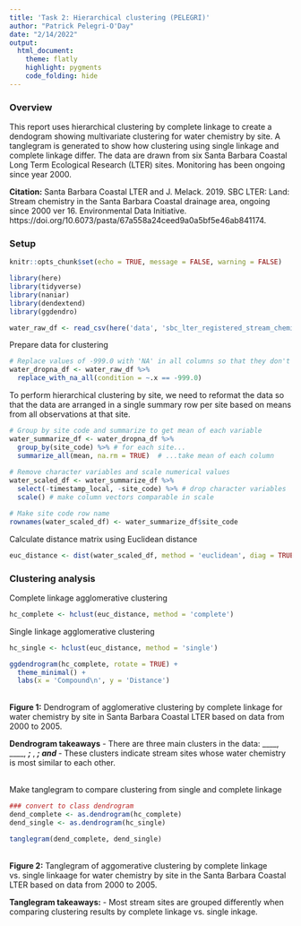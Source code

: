 ```yaml
---
title: 'Task 2: Hierarchical clustering (PELEGRI)'
author: "Patrick Pelegri-O'Day"
date: "2/14/2022"
output:
  html_document: 
    theme: flatly
    highlight: pygments
    code_folding: hide
---
```


### Overview

This report uses hierarchical clustering by complete linkage to create a dendogram showing multivariate clustering for water chemistry by site. A tanglegram is generated to show how clustering using single linkage and complete linkage differ. The data are drawn from six Santa Barbara Coastal Long Term Ecological Research (LTER) sites. Monitoring has been ongoing since year 2000.

**Citation:** Santa Barbara Coastal LTER and J. Melack. 2019. SBC LTER: Land: Stream chemistry in the Santa Barbara Coastal drainage area, ongoing since 2000 ver 16. Environmental Data Initiative. https://doi.org/10.6073/pasta/67a558a24ceed9a0a5bf5e46ab841174. 

### Setup

```r
knitr::opts_chunk$set(echo = TRUE, message = FALSE, warning = FALSE)

library(here)
library(tidyverse)
library(naniar)
library(dendextend)
library(ggdendro)
```

```r
water_raw_df <- read_csv(here('data', 'sbc_lter_registered_stream_chemistry.csv'))
```

Prepare data for clustering
```r
# Replace values of -999.0 with 'NA' in all columns so that they don't skew analysis
water_dropna_df <- water_raw_df %>% 
  replace_with_na_all(condition = ~.x == -999.0)
```

To perform hierarchical clustering by site, we need to reformat the data so that the data are arranged in a single summary row per site based on means from all observations at that site.
```r
# Group by site code and summarize to get mean of each variable
water_summarize_df <- water_dropna_df %>% 
  group_by(site_code) %>% # for each site...
  summarize_all(mean, na.rm = TRUE)  # ...take mean of each column
  
# Remove character variables and scale numerical values  
water_scaled_df <- water_summarize_df %>% 
  select(-timestamp_local, -site_code) %>% # drop character variables
  scale() # make column vectors comparable in scale

# Make site code row name
rownames(water_scaled_df) <- water_summarize_df$site_code 
```

Calculate distance matrix using Euclidean distance
```r
euc_distance <- dist(water_scaled_df, method = 'euclidean', diag = TRUE, upper = TRUE)
```

### Clustering analysis

Complete linkage agglomerative clustering
```r
hc_complete <- hclust(euc_distance, method = 'complete')
```

Single linkage agglomerative clustering
```r
hc_single <- hclust(euc_distance, method = 'single')
```


```r
ggdendrogram(hc_complete, rotate = TRUE) +
  theme_minimal() +
  labs(x = 'Compound\n', y = 'Distance')
```
<br>
**Figure 1:** Dendrogram of agglomerative clustering by complete linkage for water chemistry by site in Santa Barbara Coastal LTER based on data from 2000 to 2005.

**Dendrogram takeaways**
 - There are three main clusters in the data: ____, ____, ___; ___, ___; and ___
 - These clusters indicate stream sites whose water chemistry is most similar to each other. 

<br>
Make tanglegram to compare clustering from single and complete linkage
```r
### convert to class dendrogram
dend_complete <- as.dendrogram(hc_complete)
dend_single <- as.dendrogram(hc_single)

tanglegram(dend_complete, dend_single)
```
<br>
**Figure 2:** Tanglegram of aggomerative clustering by complete linkage vs. single linkaage for water chemistry by site in the Santa Barbara Coastal LTER based on data from 2000 to 2005.

**Tanglegram takeaways:**
 - Most stream sites are grouped differently when comparing clustering results by complete linkage vs. single inkage.

